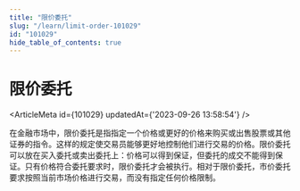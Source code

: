 ```yaml
---
title: "限价委托"
slug: "/learn/limit-order-101029"
id: "101029"
hide_table_of_contents: true
---
```



# 限价委托

<ArticleMeta id={101029} updatedAt={'2023-09-26 13:58:54'} />
<div className='border-solid border-b border-t-0 my-4 border-[var(--ifm-color-gray-300)]' />

在金融市场中，限价委托是指指定一个价格或更好的价格来购买或出售股票或其他证券的指令。这样的规定使交易员能够更好地控制他们进行交易的价格。限价委托可以放在买入委托或卖出委托上：价格可以得到保证，但委托的成交不能得到保证。只有价格符合委托要求时，限价委托才会被执行。相对于限价委托，市价委托要求按照当前市场价格进行交易，而没有指定任何价格限制。
